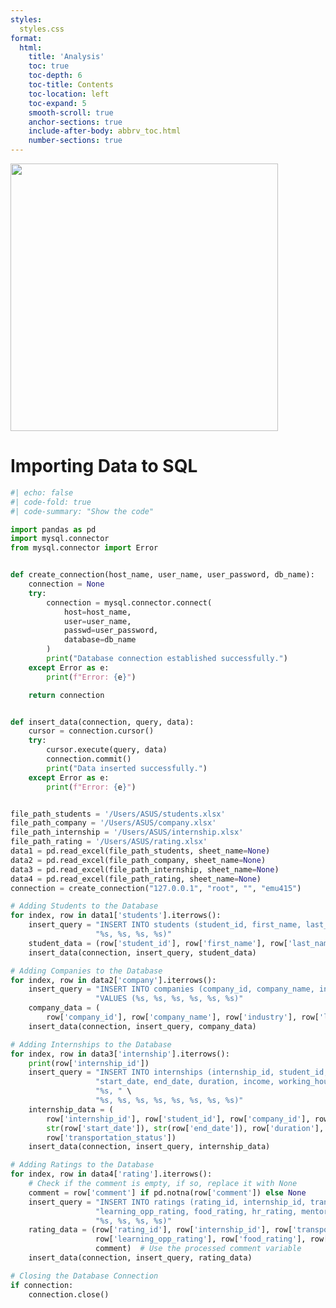 ```yaml
---
styles:
  styles.css
format:
  html:
    title: 'Analysis'
    toc: true
    toc-depth: 6
    toc-title: Contents
    toc-location: left
    toc-expand: 5
    smooth-scroll: true
    anchor-sections: true
    include-after-body: abbrv_toc.html
    number-sections: true
---
```


![](images/ciphers_logo.gif){fig-align="center" width="428"}

# Importing Data to SQL

``` python
#| echo: false
#| code-fold: true
#| code-summary: "Show the code"

import pandas as pd
import mysql.connector
from mysql.connector import Error


def create_connection(host_name, user_name, user_password, db_name):
    connection = None
    try:
        connection = mysql.connector.connect(
            host=host_name,
            user=user_name,
            passwd=user_password,
            database=db_name
        )
        print("Database connection established successfully.")
    except Error as e:
        print(f"Error: {e}")

    return connection


def insert_data(connection, query, data):
    cursor = connection.cursor()
    try:
        cursor.execute(query, data)
        connection.commit()
        print("Data inserted successfully.")
    except Error as e:
        print(f"Error: {e}")


file_path_students = '/Users/ASUS/students.xlsx'
file_path_company = '/Users/ASUS/company.xlsx'
file_path_internship = '/Users/ASUS/internship.xlsx'
file_path_rating = '/Users/ASUS/rating.xlsx'
data1 = pd.read_excel(file_path_students, sheet_name=None)
data2 = pd.read_excel(file_path_company, sheet_name=None)
data3 = pd.read_excel(file_path_internship, sheet_name=None)
data4 = pd.read_excel(file_path_rating, sheet_name=None)
connection = create_connection("127.0.0.1", "root", "", "emu415")

# Adding Students to the Database
for index, row in data1['students'].iterrows():
    insert_query = "INSERT INTO students (student_id, first_name, last_name, email, join_year, gpa) VALUES (%s, %s, " \
                   "%s, %s, %s, %s)"
    student_data = (row['student_id'], row['first_name'], row['last_name'], row['email'], row['join_year'], row['gpa'])
    insert_data(connection, insert_query, student_data)

# Adding Companies to the Database
for index, row in data2['company'].iterrows():
    insert_query = "INSERT INTO companies (company_id, company_name, industry, location, contact_info, website) " \
                   "VALUES (%s, %s, %s, %s, %s, %s)"
    company_data = (
        row['company_id'], row['company_name'], row['industry'], row['location'], row['contact_info'], row['website'])
    insert_data(connection, insert_query, company_data)

# Adding Internships to the Database
for index, row in data3['internship'].iterrows():
    print(row['internship_id'])
    insert_query = "INSERT INTO internships (internship_id, student_id, company_id, intern_type, department, year, " \
                   "start_date, end_date, duration, income, working_hours, transportation_status) VALUES (%s, %s, %s, " \
                   "%s, " \
                   "%s, %s, %s, %s, %s, %s, %s, %s)"
    internship_data = (
        row['internship_id'], row['student_id'], row['company_id'], row['intern_type'], row['department'], row['year'],
        str(row['start_date']), str(row['end_date']), row['duration'], row['income'], row['working_hours'],
        row['transportation_status'])
    insert_data(connection, insert_query, internship_data)

# Adding Ratings to the Database
for index, row in data4['rating'].iterrows():
    # Check if the comment is empty, if so, replace it with None
    comment = row['comment'] if pd.notna(row['comment']) else None
    insert_query = "INSERT INTO ratings (rating_id, internship_id, transportation_rating ,work_env_rating, " \
                   "learning_opp_rating, food_rating, hr_rating, mentor_rating, comment) VALUES (%s, %s, %s, %s, %s, " \
                   "%s, %s, %s, %s)"
    rating_data = (row['rating_id'], row['internship_id'], row['transportation_rating'], row['work_env_rating'],
                   row['learning_opp_rating'], row['food_rating'], row['hr_rating'], row['mentor_rating'],
                   comment)  # Use the processed comment variable
    insert_data(connection, insert_query, rating_data)

# Closing the Database Connection
if connection:
    connection.close()
```
